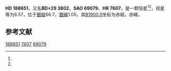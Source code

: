 {{Starbox begin
| name = HD 188651
}}
{{Starbox observe
| epoch = [[J2000.0|J2000.0]]
| constell = {{星座名待查}}<ref name=SIMBAD>{{cite web
 | url=http://simbad.u-strasbg.fr/simbad/sim-id?Ident=HR+7607
 | title =Pulsating variable Star
 | publisher=Centre de Données astronomiques de Strasbourg
 | work=SIMBAD
 | accessdate=2012-07-13}}</ref><ref name=DATA>{{cite web
 | url=http://vizier.u-strasbg.fr/viz-bin/VizieR-5?-out.add=.&-source=5050&-corr=PK=HR&-out.max=9999&HR=7607
 | title=VizieR Detailed Page
 | accessdate=2012-07-13
 | archive-date=2019-02-16
 | archive-url=https://web.archive.org/web/20190216094339/http://vizier.u-strasbg.fr/viz-bin/VizieR-5?-out.add=.&-source=5050&-corr=PK=HR&-out.max=9999&HR=7607
 | dead-url=no
 }}</ref>
| 星官 = 
| ra = {{RA|19|55|6.5}}<ref name=SIMBAD /><ref name=DATA />
| dec = {{DEC|+30|11|43}}<ref name=SIMBAD /><ref name=DATA />
| appmag_v = 6.57<ref name=SIMBAD /><ref name=DATA />
}}
{{Starbox character
| class = B6V+A5V<ref name=SIMBAD /><ref name=DATA />
| b-v = -0.08<ref name=SIMBAD /><ref name=DATA />
| u-b = -0.47<ref name=SIMBAD /><ref name=DATA />
| r-i = -0.14<ref name=SIMBAD /><ref name=DATA />
| variable = 
}}
{{Starbox astrometry
| radial_v = -0.47
| prop_mo_ra = -12
| parallax = 
| p_error = 
}}
{{Starbox catalog
| names =BD+29 3802，[[SAO星表|SAO]] 69079，[[HD星表|HD]] 188651，[[HR星表|HR]] 7607}}
{{Starbox reference |Simbad=HR+7607}}
{{Starbox end}}

'''HD 188651'''，又名'''BD+29 3802'''，'''SAO 69079'''、'''HR 7607'''，是一颗恒星<ref name=SIMBAD /><ref name=DATA />，视星等为6.57，位于[[銀道座標系|銀經]]66.7，[[銀道座標系|銀緯]]1.05，其[[B1900.0|B1900.0]]坐标为赤經{{RA|19|51|7.1}}，赤緯{{DEC|+29|1.05|52}}。

== 参考文献 ==
{{reflist}}

{{star-stub}}

[[Category:HD和HDE天體|188651]]
[[Category:HR天體|7607]]
[[Category:SAO天體|69079]]